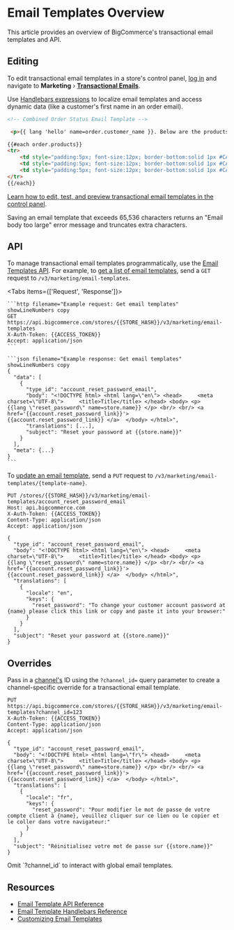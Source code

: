 # Email Templates Overview



This article provides an overview of BigCommerce's transactional email templates and API.


## Editing

To edit transactional email templates in a store's control panel, [log in](https://support.bigcommerce.com/s/article/Logging-Into-Your-Store) and navigate to **Marketing** › [**Transactional Emails**](http://login.bigcommerce.com/deep-links/manage/transactional-emails).

Use [Handlebars expressions](/api-docs/store-management/email-templates/handlebars) to localize email templates and access dynamic data (like a customer's first name in an order email).


```html showLineNumbers copy
<!-- Combined Order Status Email Template -->

 <p>{{ lang 'hello' name=order.customer_name }}. Below are the products you ordered.</p>

{{#each order.products}}
<tr>
    <td style="padding:5px; font-size:12px; border-bottom:solid 1px #CACACA"><strong>{{ name }}</strong></td>
    <td style="padding:5px; font-size:12px; border-bottom:solid 1px #CACACA" width="100" align="center">{{#if sku }}{{ sku }}{{else}}&nbsp;{{/if}}</td>
    <td style="padding:5px; font-size:12px; border-bottom:solid 1px #CACACA" width="100" align="center">{{ quantity }}</td>
</tr>
{{/each}}
```

[Learn how to edit, test, and preview transactional email templates in the control panel](https://support.bigcommerce.com/s/article/Customizing-Emails).

<Callout type="info">
  Saving an email template that exceeds 65,536 characters returns an "Email body too large" error message and truncates extra characters.
</Callout>

## API

To manage transactional email templates programmatically, use the [Email Templates API](/api-reference/store-management/email-templates). For example, to [get a list of email templates](/api-reference/store-management/email-templates/email-templates/getemailtemplates), send a `GET` request to `/v3/marketing/email-templates`.

<Tabs items={['Request', 'Response']}>
  <Tab>

    ```http filename="Example request: Get email templates" showLineNumbers copy
    GET https://api.bigcommerce.com/stores/{{STORE_HASH}}/v3/marketing/email-templates
    X-Auth-Token: {{ACCESS_TOKEN}}
    Accept: application/json
    ```

  </Tab>
  <Tab>

    ```json filename="Example response: Get email templates" showLineNumbers copy
    {
      "data": [
        {
          "type_id": "account_reset_password_email",
          "body": "<!DOCTYPE html> <html lang=\"en\"> <head>     <meta charset=\"UTF-8\">     <title>Title</title> </head> <body> <p>     {{lang \"reset_password\" name=store.name}} </p> <br/> <br/> <a href='{{account.reset_password_link}}'>     {{account.reset_password_link}} </a>  </body> </html>",
          "translations": [...],
          "subject": "Reset your password at {{store.name}}"
        }
      ],
      "meta": {...}
    }
    ```

  </Tab>
</Tabs>

To [update an email template](/api-reference/store-management/email-templates/email-templates/updateemailtemplate), send a `PUT` request to `/v3/marketing/email-templates/{template-name}`.

```http filename="Example request: Update an email template" showLineNumbers copy
PUT /stores/{{STORE_HASH}}/v3/marketing/email-templates/account_reset_password_email
Host: api.bigcommerce.com
X-Auth-Token: {{ACCESS_TOKEN}}
Content-Type: application/json
Accept: application/json

{
  "type_id": "account_reset_password_email",
  "body": "<!DOCTYPE html> <html lang=\"en\"> <head>     <meta charset=\"UTF-8\">     <title>Title</title> </head> <body> <p>     {{lang \"reset_password\" name=store.name}} </p> <br/> <br/> <a href='{{account.reset_password_link}}'>     {{account.reset_password_link}} </a>  </body> </html>",
  "translations": [
    {
      "locale": "en",
      "keys": {
        "reset_password": "To change your customer account password at {name} please click this link or copy and paste it into your browser:"
      }
    }
  ],
  "subject": "Reset your password at {{store.name}}"
}
```

## Overrides

Pass in a [channel's](/docs/rest-management/channels) ID using the `?channel_id=` query parameter to create a channel-specific override for a transactional email template.

```http filename="Example request: Update an email template" showLineNumbers copy
PUT https://api.bigcommerce.com/stores/{{STORE_HASH}}/v3/marketing/email-templates?channel_id=123
X-Auth-Token: {{ACCESS_TOKEN}}
Content-Type: application/json
Accept: application/json

{
  "type_id": "account_reset_password_email",
  "body": "<!DOCTYPE html> <html lang=\"fr\"> <head>     <meta charset=\"UTF-8\">     <title>Title</title> </head> <body> <p>     {{lang \"reset_password\" name=store.name}} </p> <br/> <br/> <a href='{{account.reset_password_link}}'>     {{account.reset_password_link}} </a>  </body> </html>",
  "translations": [
    {
      "locale": "fr",
      "keys": {
        "reset_password": "Pour modifier le mot de passe de votre compte client à {name}, veuillez cliquer sur ce lien ou le copier et le coller dans votre navigateur:"
      }
    }
  ],
  "subject": "Réinitialisez votre mot de passe sur {{store.name}}"
}
```

<Callout type="info">
  Omit `?channel_id` to interact with global email templates.
</Callout>


## Resources

* [Email Template API Reference](/api-reference/store-management/email-templates)
* [Email Template Handlebars Reference](/api-docs/store-management/email-templates/handlebars)
* [Customizing Email Templates](https://support.bigcommerce.com/s/article/Customizing-Emails)
